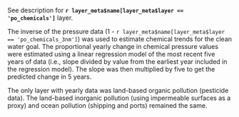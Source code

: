 See description for **`r layer_meta$name[layer_meta$layer == 'po_chemicals']`** layer.

The inverse of the pressure data (1 - `r layer_meta$name[layer_meta$layer == 'po_chemicals_3nm']`) was used to estimate chemical trends for the clean water goal. The proportional yearly change in chemical pressure values were estimated using a linear regression model of the most recent five years of data (i.e., slope divided by value from the earliest year included in the regression model).  The slope was then multiplied by five to get the predicted change in 5 years.  

The only layer with yearly data was land-based organic pollution (pesticide data). The land-based inorganic pollution (using impermeable surfaces as a proxy) and ocean pollution (shipping and ports) remained the same.
